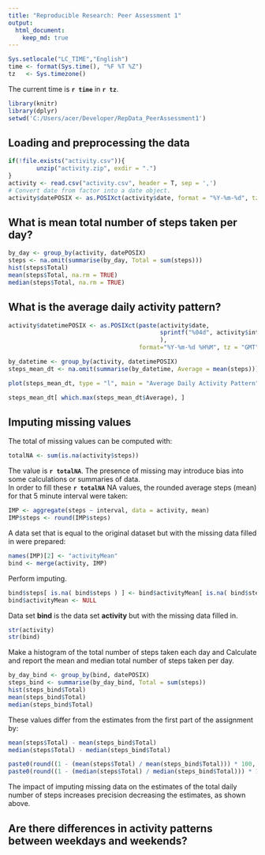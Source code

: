 ```yaml
---
title: "Reproducible Research: Peer Assessment 1"
output: 
  html_document:
    keep_md: true
---
```


```r
Sys.setlocale("LC_TIME","English")
time <- format(Sys.time(), "%F %T %Z")
tz   <- Sys.timezone()
```

The current time is **`r time`** in **`r tz`**.

```r
library(knitr)
library(dplyr)
setwd('C:/Users/acer/Developer/RepData_PeerAssessment1')
```

## Loading and preprocessing the data
```r
if(!file.exists("activity.csv")){
        unzip("activity.zip", exdir = ".")
}
activity <- read.csv("activity.csv", header = T, sep = ',')
# Convert date from factor into a date object.
activity$datePOSIX <- as.POSIXct(activity$date, format = "%Y-%m-%d", tz = "GMT")
```

## What is mean total number of steps taken per day?
```r
by_day <- group_by(activity, datePOSIX)
steps <- na.omit(summarise(by_day, Total = sum(steps)))
hist(steps$Total)
mean(steps$Total, na.rm = TRUE)
median(steps$Total, na.rm = TRUE)
```


## What is the average daily activity pattern?
```r

activity$datetimePOSIX <- as.POSIXct(paste(activity$date, 
                                           sprintf("%04d", activity$interval)
                                           ),
                                     format="%Y-%m-%d %H%M", tz = "GMT")

by_datetime <- group_by(activity, datetimePOSIX)
steps_mean_dt <- na.omit(summarise(by_datetime, Average = mean(steps)))

plot(steps_mean_dt, type = "l", main = "Average Daily Activity Pattern")

steps_mean_dt[ which.max(steps_mean_dt$Average), ]
```


## Imputing missing values
The total of missing values can be computed with:
```r
totalNA <- sum(is.na(activity$steps))
```
The value is **`r totalNA`**. The presence of missing may introduce
bias into some calculations or summaries of data.  
In order to fill these **`r totalNA`** NA values, the rounded average steps (mean)
for that 5 minute interval were taken:
```r
IMP <- aggregate(steps ~ interval, data = activity, mean)
IMP$steps <- round(IMP$steps)
```
A data set that is equal to the original dataset but with the missing data filled in were prepared:
```r
names(IMP)[2] <- "activityMean"
bind <- merge(activity, IMP)
```
Perform imputing.
```r
bind$steps[ is.na( bind$steps ) ] <- bind$activityMean[ is.na( bind$steps ) ]
bind$activityMean <- NULL
```

Data set **bind** is the data set **activity** but with the missing data filled in.
```r
str(activity)
str(bind)
```

Make a histogram of the total number of steps taken each day and 
Calculate and report the mean and median total number of steps taken per day.

```r
by_day_bind <- group_by(bind, datePOSIX)
steps_bind <- summarise(by_day_bind, Total = sum(steps))
hist(steps_bind$Total)
mean(steps_bind$Total)
median(steps_bind$Total)
```

These values differ from the estimates from the first part of the assignment by:
```r
mean(steps$Total) - mean(steps_bind$Total)
median(steps$Total) - median(steps_bind$Total)

paste0(round((1 - (mean(steps$Total) / mean(steps_bind$Total))) * 100, digits = 2),"%")
paste0(round((1 - (median(steps$Total) / median(steps_bind$Total))) * 100, digits = 2),"%")
```
The impact of imputing missing data on the estimates of the total daily number
of steps increases precision decreasing the estimates, as shown above.

## Are there differences in activity patterns between weekdays and weekends?
```r

```
